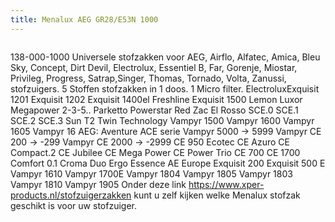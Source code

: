 ```yaml
---
title: Menalux AEG GR28/E53N 1000
---
```



<Image src={imageProduct} width={imageProduct.width} alt="" />


138-000-1000
Universele stofzakken voor AEG, Airflo, Alfatec, Amica, Bleu Sky, Concept, Dirt Devil, Electrolux, Essentiel B, Far, Gorenje, Miostar, Privileg, Progress, Satrap,Singer, Thomas, Tornado, Volta, Zanussi, stofzuigers.
5 Stoffen stofzakken in 1 doos.
1 Micro filter.
ElectroluxExquisit 1201 Exquisit 1202 Exquisit 1400el Freshline Exquisit 1500 Lemon Luxor Megapower 2-3-5.. Parketto Powerstar Red Zac El Rosso SCE.0 SCE.1 SCE.2 SCE.3 Sun T2 Twin Technology Vampyr 1500 Vampyr 1600 Vampyr 1605 Vampyr 16
AEG: Aventure ACE serie Vampyr 5000 -&gt; 5999 Vampyr CE 200 -&gt; -299 Vampyr CE 2000 -&gt; -2999 CE 950 Ecotec CE Azuro CE Compact.2 CE Jubilee CE Mega Power CE Power Trio CE 700 CE 1700 Comfort 0.1 Croma Duo Ergo Essence AE Europe Exquisit 200 Exquisit 500 E Vampyr 1610 Vampyr 1700E Vampyr 1804 Vampyr 1805 Vampyr 1803 Vampyr 1810 Vampyr 1905
Onder deze link <a href="https://www.xper-products.nl/stofzuigerzakken">https://www.xper-products.nl/stofzuigerzakken</a> kunt u zelf kijken welke Menalux stofzak geschikt is voor uw stofzuiger.


